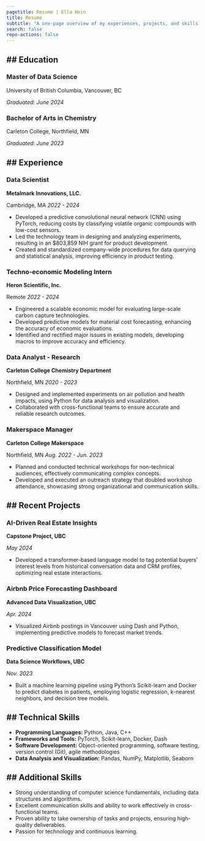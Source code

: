```yaml
---
pagetitle: Resume | Ella Hein
title: Resume
subtitle: "A one-page overview of my experiences, projects, and skills."
search: false
repo-actions: false
---
```


<div class="resume-container">

## Education
---

### Master of Data Science
University of British Columbia, Vancouver, BC

*Graduated: June 2024*

### Bachelor of Arts in Chemistry
Carleton College, Northfield, MN

*Graduated: June 2023*

## Experience
---
### Data Scientist 

**Metalmark Innovations, LLC.** 

Cambridge, MA
*2022 - 2024*

- Developed a predictive convolutional neural network (CNN) using PyTorch, reducing costs by classifying volatile organic compounds with low-cost sensors.
- Led the technology team in designing and analyzing experiments, resulting in an $803,859 NIH grant for product development.
- Created and standardized company-wide procedures for data querying and statistical analysis, improving efficiency in product testing.

### Techno-economic Modeling Intern 

**Heron Scientific, Inc.**

Remote
*2022 - 2024*

- Engineered a scalable economic model for evaluating large-scale carbon capture technologies.
- Developed predictive models for material cost forecasting, enhancing the accuracy of economic evaluations.
- Identified and rectified major issues in existing models, developing macros to improve accuracy and efficiency.

### Data Analyst - Research 

**Carleton College Chemistry Department**

Northfield, MN
*2020 - 2023*

- Designed and implemented experiments on air pollution and health impacts, using Python for data analysis and visualization.
- Collaborated with cross-functional teams to ensure accurate and reliable research outcomes.

### Makerspace Manager 

**Carleton College Makerspace**
 
 Northfield, MN
*Aug. 2022 - Jun. 2023*

- Planned and conducted technical workshops for non-technical audiences, effectively communicating complex concepts.
- Developed and executed an outreach strategy that doubled workshop attendance, showcasing strong organizational and communication skills.

## Recent Projects
---

### AI-Driven Real Estate Insights 

**Capstone Project, UBC**

*May 2024*

- Developed a transformer-based language model to tag potential buyers' interest levels from historical conversation data and CRM profiles, optimizing real estate interactions.

### Airbnb Price Forecasting Dashboard

**Advanced Data Visualization, UBC**

*Apr. 2024*

- Visualized Airbnb postings in Vancouver using Dash and Python, implementing predictive models to forecast market trends.

### Predictive Classification Model

**Data Science Workflows, UBC**

*Nov. 2023*

- Built a machine learning pipeline using Python’s Scikit-learn and Docker to predict diabetes in patients, employing logistic regression, k-nearest neighbors, and decision tree models.

## Technical Skills
---
- **Programming Languages:** Python, Java, C++
- **Frameworks and Tools:** PyTorch, Scikit-learn, Docker, Dash
- **Software Development:** Object-oriented programming, software testing, version control (Git), agile methodologies
- **Data Analysis and Visualization:** Pandas, NumPy, Matplotlib, Seaborn

## Additional Skills
---
- Strong understanding of computer science fundamentals, including data structures and algorithms.
- Excellent communication skills and ability to work effectively in cross-functional teams.
- Proven ability to take ownership of tasks and projects, ensuring high-quality deliverables.
- Passion for technology and continuous learning.

